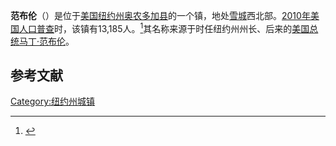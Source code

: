 {{Infobox settlement
|official_name            = 范布伦
|settlement_type          = 镇
|nickname                 = 
|motto                    =

<!-- Images -->
|image_skyline            = 
|imagesize                = 
|image_caption            = 
|image_flag               = 
|image_seal               =

<!-- Maps -->
|image_map                = Onondaga County New York incorporated and unincorporated areas Van Buren highlighted.svg
|mapsize                  = 260px
|map_caption              =

<!-- Location -->
|subdivision_type         = [[国家|国家]]
|subdivision_name         = [[美国|美国]]
|subdivision_type1        = [[美国行政区划|州]]
|subdivision_name1        = [[纽约州|纽约州]]
|subdivision_type2        = [[纽约州行政区划|县]]
|subdivision_name2        = [[奥农多加县|奥农多加县]]
|government_footnotes     = 
|government_type          = 
|established_title        = 
|established_date         =

<!-- Area -->
|unit_pref  =  Imperial
|area_footnotes           = 
|area_magnitude           = 
|area_total_km2           = 93.5
|area_land_km2            = 92.1
|area_water_km2           = 1.4
|area_total_sq_mi         = 36.1
|area_land_sq_mi          = 35.6
|area_water_sq_mi         = 0.6

<!-- Population -->
|population_as_of         = [[2010年美国人口普查|2010]]
|population_footnotes     = 
|population_total         = 13,185
|population_density_km2   = 
|population_density_sq_mi =

<!-- General information -->
|timezone                 = [[美国东部时间|美国东部时间]]
|utc_offset               = -5
|timezone_DST             = EDT
|utc_offset_DST           = -4
|elevation_footnotes      = 
|elevation_m              = 189
|elevation_ft             = 620
|coordinates_display      = inline,title
|coordinates_type         = region:US_type:city
|latd = 43 |latm = 7 |lats = 23 |latNS = N
|longd = 76 |longm = 20 |longs = 30 |longEW = W

<!-- Area/postal codes & others -->
|postal_code_type         = [[美国邮政编码|邮政编码]]
|postal_code              = 13027
|area_code                = [[美国电话区号315|315]]
|website                  = {{URL|www.townofvanburen.com}}
|footnotes                = 
}}
'''范布伦'''（{{lang-en|Van Buren}}）是位于[[美国|美国]][[纽约州|纽约州]][[奥农多加县|奥农多加县]]的一个镇，地处[[雪城|雪城]]西北部。[[2010年美国人口普查|2010年美国人口普查]]时，该镇有13,185人。<ref name>{{cite web|url=http://factfinder2.census.gov|publisher=[[United_States_Census_Bureau|United States Census Bureau]]|title=American FactFinder|accessdate=2020-09-17|archive-date=2013-09-11|archive-url=https://web.archive.org/web/20130911234518/http://factfinder2.census.gov/|dead-url=no}}</ref>其名称来源于时任纽约州州长、后来的[[美国总统|美国总统]][[马丁·范布伦|马丁·范布伦]]。

== 参考文献 ==
{{reflist}}

{{NY-stub}}
[[Category:纽约州城镇|Category:纽约州城镇]]